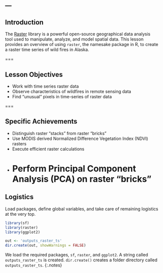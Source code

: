---
---

## Introduction

The [Raster](https://cran.r-project.org/web/packages/raster/index.html) library is a powerful open-source geographical data analysis tool used to manipulate, analyze, and model spatial data. This lesson provides an overview of using `raster`, the namesake package in R, to create a raster time series of wild fires in Alaska.

===

## Lesson Objectives

- Work with time series raster data
- Observe characteristics of wildfires in remote sensing data
- Find "unusual" pixels in time-series of raster data

===

## Specific Achievements

- Distinguish raster "stacks" from  raster "bricks"
- Use MODIS derived Normalized Difference Vegetation Index (NDVI) rasters
- Execute efficient raster calculations
- Perform Principal Component Analysis (PCA) on raster "bricks"
===

## Logistics

Load packages, define global variables, and take care of remaining logistics at
the very top.

```r
library(sf)
library(raster)
library(ggplot2)

out <- 'outputs_raster_ts'
dir.create(out, showWarnings = FALSE)
```

We load the required packages, `sf`, `raster`, and `ggplot2`. 
A string called `outputs_raster_ts` is created.
`dir.create()`  creates a folder directory called `outputs_raster_ts`.
{:.notes}